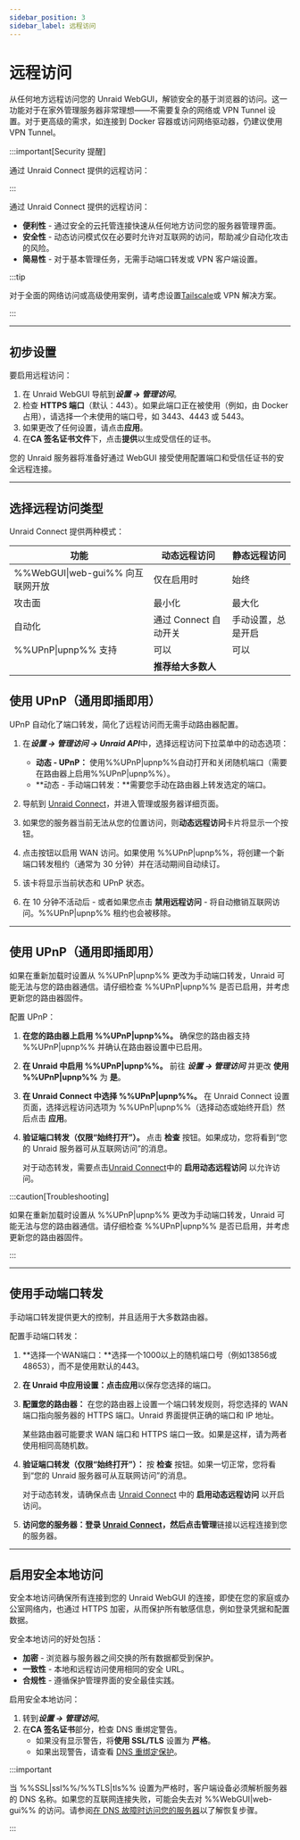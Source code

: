```yaml
---
sidebar_position: 3
sidebar_label: 远程访问
---
```



# 远程访问

从任何地方远程访问您的 Unraid WebGUI，解锁安全的基于浏览器的访问。这一功能对于在家外管理服务器非常理想——不需要复杂的网络或 VPN Tunnel 设置。对于更高级的需求，如连接到 Docker 容器或访问网络驱动器，仍建议使用 VPN Tunnel。

:::important[Security 提醒]

通过 Unraid Connect 提供的远程访问：

:::

通过 Unraid Connect 提供的远程访问：

- **便利性** - 通过安全的云托管连接快速从任何地方访问您的服务器管理界面。
- **安全性** - 动态访问模式仅在必要时允许对互联网的访问，帮助减少自动化攻击的风险。
- **简易性** - 对于基本管理任务，无需手动端口转发或 VPN 客户端设置。

:::tip

对于全面的网络访问或高级使用案例，请考虑设置[Tailscale](../unraid-os/system-administration/secure-your-server/tailscale.mdx)或 VPN 解决方案。

:::

---

## 初步设置

要启用远程访问：

1. 在 Unraid WebGUI 导航到***设置 → 管理访问***。
2. 检查 **HTTPS 端口**（默认：443）。如果此端口正在被使用（例如，由 Docker 占用），请选择一个未使用的端口号，如 3443、4443 或 5443。
3. 如果更改了任何设置，请点击**应用**。
4. 在**CA 签名证书文件**下，点击**提供**以生成受信任的证书。

您的 Unraid 服务器将准备好通过 WebGUI 接受使用配置端口和受信任证书的安全远程连接。

---

## 选择远程访问类型

Unraid Connect 提供两种模式：

<Tabs>
  <TabItem value="动态" label="动态远程访问" default>
    <RemoteAccessDynamic />
  </TabItem>

  <TabItem value="静态" label="静态远程访问">
    <RemoteAccessStatic />
  </TabItem>
</Tabs>

| 功能                         | 动态远程访问          | 静态远程访问    |
| -------------------------- | --------------- | --------- |
| %%WebGUI\|web-gui%% 向互联网开放 | 仅在启用时           | 始终        |
| 攻击面                        | 最小化             | 最大化       |
| 自动化                        | 通过 Connect 自动开关 | 手动设置，总是开启 |
| %%UPnP\|upnp%% 支持          | 可以              | 可以        |
|                            | **推荐给大多数人**     |           |

## 使用 UPnP（通用即插即用）

UPnP 自动化了端口转发，简化了远程访问而无需手动路由器配置。

1. 在***设置 → 管理访问 → Unraid API***中，选择远程访问下拉菜单中的动态选项：
   - **动态 - UPnP：** 使用%%UPnP|upnp%%自动打开和关闭随机端口（需要在路由器上启用%%UPnP|upnp%%）。
   - \*\*动态 - 手动端口转发：\*\*需要您手动在路由器上转发选定的端口。

2. 导航到 [Unraid Connect](https://connect.myunraid.net/)，并进入管理或服务器详细页面。

3. 如果您的服务器当前无法从您的位置访问，则**动态远程访问**卡片将显示一个按钮。

4. 点击按钮以启用 WAN 访问。如果使用 %%UPnP|upnp%%，将创建一个新端口转发租约（通常为 30 分钟）并在活动期间自动续订。

5. 该卡将显示当前状态和 UPnP 状态。

6. 在 10 分钟不活动后 - 或者如果您点击 **禁用远程访问** - 将自动撤销互联网访问。%%UPnP|upnp%% 租约也会被移除。

---

## 使用 UPnP（通用即插即用）

如果在重新加载时设置从 %%UPnP|upnp%% 更改为手动端口转发，Unraid 可能无法与您的路由器通信。请仔细检查 %%UPnP|upnp%% 是否已启用，并考虑更新您的路由器固件。

配置 UPnP：

1. **在您的路由器上启用 %%UPnP|upnp%%。**
   确保您的路由器支持 %%UPnP|upnp%% 并确认在路由器设置中已启用。

2. **在 Unraid 中启用 %%UPnP|upnp%%。**
   前往 ***设置 → 管理访问*** 并更改 **使用 %%UPnP|upnp%%** 为 **是**。

3. **在 Unraid Connect 中选择 %%UPnP|upnp%%。**
   在 Unraid Connect 设置页面，选择远程访问选项为 %%UPnP|upnp%%（选择动态或始终开启）然后点击 **应用**。

4. **验证端口转发（仅限“始终打开”）。**
   点击 **检查** 按钮。如果成功，您将看到“您的 Unraid 服务器可从互联网访问”的消息。

   对于动态转发，需要点击[Unraid Connect](https://connect.myunraid.net/)中的 **启用动态远程访问** 以允许访问。

:::caution\[Troubleshooting]

如果在重新加载时设置从 %%UPnP|upnp%% 更改为手动端口转发，Unraid 可能无法与您的路由器通信。请仔细检查 %%UPnP|upnp%% 是否已启用，并考虑更新您的路由器固件。

:::

---

## 使用手动端口转发

手动端口转发提供更大的控制，并且适用于大多数路由器。

配置手动端口转发：

1. \*\*选择一个WAN端口：\*\*选择一个1000以上的随机端口号（例如13856或48653），而不是使用默认的443。

2. **在 Unraid 中应用设置：**点击**应用**以保存您选择的端口。

3. **配置您的路由器：** 在您的路由器上设置一个端口转发规则，将您选择的 WAN 端口指向服务器的 HTTPS 端口。Unraid 界面提供正确的端口和 IP 地址。

   某些路由器可能要求 WAN 端口和 HTTPS 端口一致。如果是这样，请为两者使用相同高随机数。

4. **验证端口转发（仅限“始终打开”）：** 按 **检查** 按钮。如果一切正常，您将看到“您的 Unraid 服务器可从互联网访问”的消息。

   对于动态转发，请确保点击 [Unraid Connect](https://connect.myunraid.net/) 中的 **启用动态远程访问** 以开启访问。

5. **访问您的服务器：**登录 [Unraid Connect](https://connect.myunraid.net/)，然后点击**管理**链接以远程连接到您的服务器。

---

## 启用安全本地访问

安全本地访问确保所有连接到您的 Unraid WebGUI 的连接，即使在您的家庭或办公室网络内，也通过 HTTPS 加密，从而保护所有敏感信息，例如登录凭据和配置数据。

安全本地访问的好处包括：

- **加密** - 浏览器与服务器之间交换的所有数据都受到保护。
- **一致性** - 本地和远程访问使用相同的安全 URL。
- **合规性** - 遵循保护管理界面的安全最佳实践。

启用安全本地访问：

1. 转到***设置 → 管理访问***。
2. 在**CA 签名证书**部分，检查 DNS 重绑定警告。
   - 如果没有显示警告，将**使用 SSL/TLS** 设置为 **严格**。
   - 如果出现警告，请查看 [DNS 重绑定保护](../unraid-os/system-administration/secure-your-server/securing-your-connection.mdx#dns-rebinding-protection)。

:::important

当 %%SSL|ssl%%/%%TLS|tls%% 设置为严格时，客户端设备必须解析服务器的 DNS 名称。如果您的互联网连接失败，可能会失去对 %%WebGUI|web-gui%% 的访问。请参阅[在 DNS 故障时访问您的服务器](../unraid-os/system-administration/secure-your-server/securing-your-connection.mdx#accessing-your-server-when-dns-is-down)以了解恢复步骤。

:::
